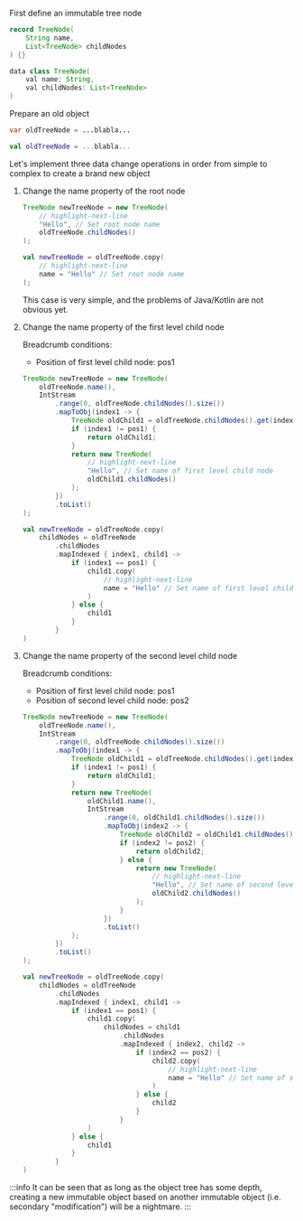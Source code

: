 
First define an immutable tree node

<Tabs groupId="language">
<TabItem value="java" label="Java">

```java title="TreeNode.java"  
record TreeNode(
    String name,
    List<TreeNode> childNodes
) {}
```

</TabItem>
<TabItem value="kotlin" label="Kotlin">

```java title="TreeNode.java"
data class TreeNode(
    val name: String,
    val childNodes: List<TreeNode>  
)
```

</TabItem>
</Tabs>

Prepare an old object

<Tabs groupId="language">
<TabItem value="java" label="Java">

```java
var oldTreeNode = ...blabla... 
```

</TabItem>

<TabItem value="kotlin" label="Kotlin">

```kotlin 
val oldTreeNode = ...blabla...
```

</TabItem>
</Tabs>

Let's implement three data change operations in order from simple to complex to create a brand new object

1.  Change the name property of the root node
    
    <Tabs groupId="language">
    <TabItem value="java" lable="Java">
    
    ```java 
    TreeNode newTreeNode = new TreeNode(
        // highlight-next-line 
        "Hello", // Set root node name  
        oldTreeNode.childNodes()
    );
    ```

    </TabItem>
    <TabItem value="kotlin" lable="Kotlin">
    
    ```kotlin
    val newTreeNode = oldTreeNode.copy(
        // highlight-next-line
        name = "Hello" // Set root node name
    );
    ```

    </TabItem>
    </Tabs>

    This case is very simple, and the problems of Java/Kotlin are not obvious yet.

2.  Change the name property of the first level child node
    
    Breadcrumb conditions:
    - Position of first level child node: pos1
    
    <Tabs groupId="language">
    <TabItem value="java" label="Java">
    
    ```java 
    TreeNode newTreeNode = new TreeNode(
        oldTreeNode.name(),
        IntStream
            .range(0, oldTreeNode.childNodes().size())
            .mapToObj(index1 -> {
                TreeNode oldChild1 = oldTreeNode.childNodes().get(index1);
                if (index1 != pos1) {
                    return oldChild1;
                }
                return new TreeNode(
                    // highlight-next-line
                    "Hello", // Set name of first level child node  
                    oldChild1.childNodes()
                );
            })
            .toList()
    );
    ```

    </TabItem>
    <TabItem value="kotlin" label="Kotlin">

    ```kotlin
    val newTreeNode = oldTreeNode.copy(
        childNodes = oldTreeNode
            .childNodes
            .mapIndexed { index1, child1 ->
                if (index1 == pos1) {
                    child1.copy(
                        // highlight-next-line
                        name = "Hello" // Set name of first level child node   
                    )
                } else {
                    child1
                }
            }
    )
    ```
    </TabItem>
    </Tabs>

3.  Change the name property of the second level child node
    
    Breadcrumb conditions:
    - Position of first level child node: pos1
    - Position of second level child node: pos2

    <Tabs groupId="language">
    <TabItem value="java" label="Java">

    ```java 
    TreeNode newTreeNode = new TreeNode(
        oldTreeNode.name(),
        IntStream
            .range(0, oldTreeNode.childNodes().size())
            .mapToObj(index1 -> {
                TreeNode oldChild1 = oldTreeNode.childNodes().get(index1);
                if (index1 != pos1) {
                    return oldChild1;
                }
                return new TreeNode(
                    oldChild1.name(),
                    IntStream
                        .range(0, oldChild1.childNodes().size())
                        .mapToObj(index2 -> {
                            TreeNode oldChild2 = oldChild1.childNodes().get(index2);
                            if (index2 != pos2) {
                                return oldChild2;
                            } else {
                                return new TreeNode(
                                    // highlight-next-line
                                    "Hello", // Set name of second level child node
                                    oldChild2.childNodes()
                                );
                            }
                        })
                        .toList()
                );
            })
            .toList()
    );
    ```

    </TabItem>
    <TabItem value="kotlin" label="Kotlin">

    ```kotlin
    val newTreeNode = oldTreeNode.copy(
        childNodes = oldTreeNode
            .childNodes
            .mapIndexed { index1, child1 ->
                if (index1 == pos1) {
                    child1.copy(
                        childNodes = child1
                            .childNodes
                            .mapIndexed { index2, child2 ->
                                if (index2 == pos2) {
                                    child2.copy(
                                        // highlight-next-line
                                        name = "Hello" // Set name of second level child node
                                    )
                                } else {
                                    child2
                                }
                            }
                    )
                } else {
                    child1
                }
            }
    )
    ```

    </TabItem>
    </Tabs>

:::info
It can be seen that as long as the object tree has some depth, creating a new immutable object based on another immutable object (i.e. secondary "modification") will be a nightmare.
:::
